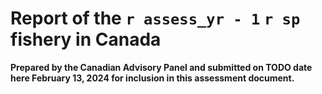 \newpage

\rfoot{Canadian fishery report}

# Report of the `r assess_yr - 1` `r sp` fishery in Canada {#sec:app-canada-fishery-report}

**Prepared by the Canadian Advisory Panel and submitted on TODO date here February 13, 2024
for inclusion in this assessment document.**

\clearpage
